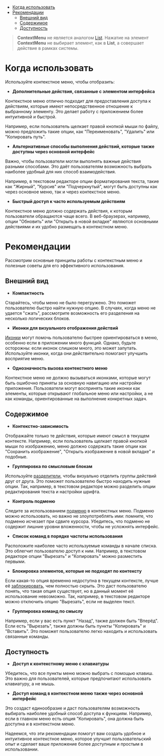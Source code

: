 
<MdxMenu>

- [Когда использовать](#когда-использовать)
- [Рекомендации](#рекомендации)
  - [Внешний вид](#внешний-вид)
  - [Содержимое](#содержимое)
  - [Доступность](#доступность)

</MdxMenu>

> **ContextMenu** не является аналогом [List](##LIBS.LIB.STAND/lib:uikit/stand:components-list-canary). Нажатие на элемент **ContextMenu** не выбирает элемент, как в **List**, а совершает действие в рамках системы.

# Когда использовать

Используйте контекстное меню, чтобы отобразить:

- **Дополнительные действия, связанные с элементом интерфейса**

Контекстное меню отлично подходит для предоставления доступа к действиям, которые имеют непосредственное отношение к выбранному элементу. Это делает работу с приложением более интуитивной и быстрой.

Например, если пользователь щелкает правой кнопкой мыши по файлу, можно предложить такие опции, как "Переименовать", "Удалить" или "Копировать путь".

- **Альтернативные способы выполнения действий, которые также доступны через основной интерфейс**

Важно, чтобы пользователи могли выполнять важные действия разными способами. Это даёт пользователям возможность выбрать наиболее удобный для них способ взаимодействия.

Например, в текстовом редакторе опции форматирования текста, такие как "Жирный", "Курсив" или "Подчеркнутый", могут быть доступны как через основное меню, так и через контекстное меню.

- **Быстрый доступ к часто используемым действиям**

Контекстное меню должно содержать действия, к которым пользователи обращаются чаще всего. В веб-браузерах, например, опции "Обновить" или "Открыть в новой вкладке" являются основными действиями и их удобно размещать в контекстном меню.

# Рекомендации

Рассмотрим основные принципы работы с контекстным меню и полезные советы для его эффективного использования.

## Внешний вид

- **Компактность**

Старайтесь, чтобы меню не было перегружено. Это поможет пользователю быстро найти нужную опцию. В случаях, когда меню не удается "сжать", рассмотрите возможность его разделения на несколько логических блоков.

<MdxImage src={Frame3} />

- **Иконки для визуального отображения действий**

[Иконки](##LIBS.LIB.STAND/lib:icons/stand:icons-icon-stable) могут помочь пользователю быстрее ориентироваться в меню, особенно если в приложении много функций. Однако, будьте осторожны: если иконок слишком много, это может запутать. Используйте иконки, когда они действительно помогают улучшить восприятие меню.

<MdxImage src={icons} />

- **Однозначность вызова контекстного меню**

Контекстное меню не должно вызываться иконками, которые могут быть ошибочно приняты за основную навигацию или настройки приложения. Пользователи могут воспринять такие иконки как элементы, которые открывают глобальное меню или настройки, а не как команды, ориентированные на выполнение конкретных задач.

## Содержимое

- **Контекстно-зависимость**

Отображайте только те действия, которые имеют смысл в текущем контексте. Например, если пользователь щелкает правой кнопкой мыши по изображению, меню должно содержать такие опции как "Сохранить изображение", "Открыть изображение в новой вкладке" и подобные.

- **Группировка по смысловым блокам**

Используйте [разделители](##LIBS.LIB.STAND.TAB/lib:uikit/stand:components-contextmenu-stable/tab:dev/hash:группы-пунктов-меню), чтобы визуально отделить группы действий друг от друга. Это поможет пользователю быстро находить нужные опции. Так, например, в текстовом редакторе можно разделить опции редактирования текста и настройки шрифта.

<MdxImage src={group} />

- **Контроль подменю**

Следите за использованием [подменю](##LIBS.LIB.STAND.TAB/lib:uikit/stand:components-contextmenu-stable/tab:dev/hash:второй-уровень-меню) в контекстных меню. Подменю можно использовать, но важно не злоупотреблять ими: помните, что подменю исчезает при сдвиге курсора. Убедитесь, что подменю не содержит лишние уровни вложенности, чтобы не усложнять интерфейс.

<MdxImage src={submenu} />

- **Список команд в порядке частоты использования**

Расположите наиболее часто используемые команды в начале списка. Это облегчит пользователю доступ к ним. Например, в текстовом редакторе опции "Вырезать" и "Копировать" можно разместить первыми.

- **Блокировка элементов, которые не подходят по контексту**

Если какая-то опция временно недоступна в текущем контексте, лучше её [заблокировать](##LIBS.LIB.STAND.TAB/lib:uikit/stand:components-contextmenu-stable/tab:dev/hash:заблокировать-пункт-меню), чем полностью скрыть. Это даст пользователю понять, что такая опция существует, но в данный момент её использование невозможно. Так, например, в текстовом редакторе можно отключить опцию "Вырезать", если не выделен текст.

<MdxImage src={hide} />

- **Группировка команд по смыслу**

Например, если у вас есть пункт "Назад", также должен быть "Вперёд". Если есть "Вырезать", также должны быть пункты "Копировать" и "Вставить". Это поможет пользователю легко находить и использовать связанные команды.

## Доступность

- **Доступ к контекстному меню с клавиатуры**

Убедитесь, что все пункты меню можно выбрать с помощью клавиш. Это важно для пользователей, которые предпочитают использовать клавиатуру, а не мышь.

- **Доступ команд в контекстном меню также через основной интерфейс**

Это создаст единообразие и даст пользователям возможность выбирать наиболее удобный способ доступа к функциям. Например, если в главном меню есть опция "Копировать", она должна быть доступна и в контекстном меню.

Надеемся, что эти рекомендации помогут вам создать удобное и интуитивное контекстное меню, которое улучшит пользовательский опыт и сделает ваше приложение более доступным и простым в использовании.
